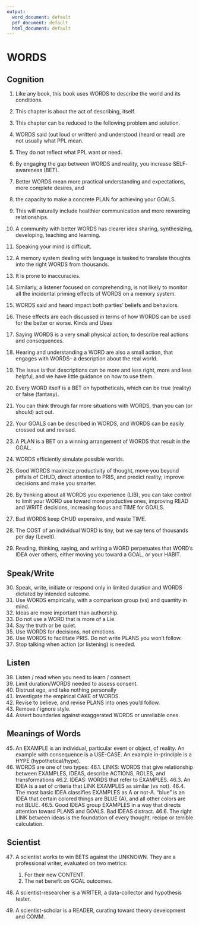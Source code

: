 ```yaml
---
output:
  word_document: default
  pdf_document: default
  html_document: default
---
```


# WORDS 

## Cognition 

1.	Like any book, this book uses WORDS to describe the world and its 
conditions.
2.	This chapter is about the act of describing, itself.
3.	This chapter can be reduced to the following problem and solution. 
4.	WORDS said (out loud or written) and understood (heard or read) are 
not usually what PPL mean. 
5.	They do not reflect what PPL want or need.
6.	By engaging the gap between WORDS and reality, you increase SELF-
awareness (BET).
7.	Better WORDS mean more practical understanding and expectations, 
more complete desires, and 
8.	the capacity to make a concrete PLAN for achieving your GOALS. 
9.	This will naturally include healthier communication and more 
rewarding relationships.
10.	A community with better WORDS has clearer idea sharing, 
synthesizing, developing, teaching and learning.
 
11.	Speaking your mind is difficult.
12.	A memory system dealing with language is tasked to translate 
thoughts into the right WORDS from thousands. 
13.	It is prone to inaccuracies.
14.	Similarly, a listener focused on comprehending, is not likely to monitor 
all the incidental priming effects of WORDS on a memory system. 
15.	WORDS said and heard impact both parties' beliefs and behaviors.
16.	These effects are each discussed in terms of how WORDS can be used 
for the better or worse.
Kinds and Uses
17.	Saying WORDS is a very small physical action, to describe real actions 
and consequences. 
18.	Hearing and understanding a WORD are also a small action, that 
engages with WORDS-- a description about the real world.
19.	The issue is that descriptions can be more and less right, more and less 
helpful, and we have little guidance on how to use them.

20.	Every WORD itself is a BET on hypotheticals, which can be true (reality) or false (fantasy).
21.	You can think through far more situations with WORDS, than you can 
(or should) act out. 
22.	Your GOALS can be described in WORDS, and WORDS can be easily 
crossed out and revised.
23.	A PLAN is a BET on a winning arrangement of WORDS that result in the 
GOAL.
24.	WORDS efficiently simulate possible worlds. 
25.	Good WORDS maximize productivity of thought, move you beyond 
pitfalls of CHUD, direct attention to PRIS, and predict reality; improve 
decisions and make you smarter.
26.	By thinking about all WORDS you experience (LIB), you can take 
control to limit your WORD use toward more productive ones, 
improving READ and WRITE decisions, increasing focus and TIME for 
GOALS.
27.	Bad WORDS keep CHUD expensive, and waste TIME.
28.	The COST of an individual WORD is tiny, but we say tens of thousands 
per day (Levelt). 
29.	Reading, thinking, saying, and writing a WORD perpetuates that 
WORD's IDEA over others, either moving you toward a GOAL, or your 
HABIT.

## Speak/Write

30.	Speak, write, initiate or respond only in limited duration and WORDS 
dictated by intended outcome. 
31.	Use WORDS empirically, with a comparison group (vs) and quantity in 
mind.
32.	Ideas are more important than authorship. 
33.	Do not use a WORD that is more of a Lie. 
34.	Say the truth or be quiet. 
35.	Use WORDS for decisions, not emotions. 
36.	Use WORDS to facilitate PRIS. Do not write PLANS you won't follow. 
37.	Stop talking when action (or listening) is needed.

## Listen 

38.	Listen / read when you need to learn / connect. 
39.	Limit duration/WORDS needed to assess consent.
40.	Distrust ego, and take nothing personally 
41.	Investigate the empirical CAKE of WORDS.
42.	Revise to believe, and revise PLANS into ones you'd follow.
43.	Remove / ignore style. 
44.	Assert boundaries against exaggerated WORDS or unreliable ones.

## Meanings of Words

45.	An EXAMPLE is an individual, particular event or object, of reality. An 
example with consequence is a USE-CASE. An example in-principle is a 
HYPE (hypothetical/hype).
46.	WORDS are one of two types:
46.1.	LINKS: WORDS that give relationship between EXAMPLES, IDEAS, 
describe ACTIONS, ROLES, and transformations
46.2.	IDEAS: WORDS that refer to EXAMPLES.
46.3.	An IDEA is a set of criteria that LINK EXAMPLES as similar (vs not).
46.4.	The most basic IDEA classifies EXAMPLES as A or not-A. "blue" is 
an IDEA that certain colored things are BLUE (A), and all other 
colors are not BLUE.
46.5.	Good IDEAS group EXAMPLES in a way that directs attention 
toward PLANS and GOALS. Bad IDEAS distract.
46.6.	The right LINK between ideas is the foundation of every thought, 
recipe or terrible calculation.

## Scientist

47.	A scientist works to win BETS against the UNKNOWN. They are a 
professional writer, evaluated on two metrics:
    1.	For their new CONTENT. 
    2.	The net benefit on GOAL outcomes.
 
    
48.	A scientist-researcher is a WRITER, a data-collector and hypothesis tester. 

49.	A scientist-scholar is a READER, curating toward theory development and COMM.
